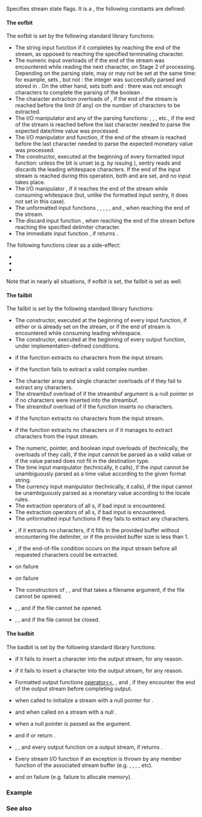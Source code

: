 {{cpp/io/ios_base/title|iostate}}
{{cpp/io/ios_base/navbar}}
{{dcl begin}}
{{dcl|
typedef /*implementation defined*/ iostate;
}}
{{dcl|1=
static constexpr iostate goodbit = 0;
}}
{{dcl|1=
static constexpr iostate badbit  = /* implementation defined */
static constexpr iostate failbit = /* implementation defined */
static constexpr iostate eofbit  = /* implementation defined */
}}
{{dcl end}}

Specifies stream state flags. It is a {{named req|BitmaskType}}, the following constants are defined:
{{cpp/io/ios_base/iostate consts}}

====The eofbit====
The eofbit is set by the following standard library functions:
* The string input function {{lc|std::getline}} if it completes by reaching the end of the stream, as opposed to reaching the specified terminating character.
* The numeric input overloads of {{l2tt|cpp/io/basic_istream/operator_gtgt|operator&gt;&gt;}} if the end of the stream was encountered while reading the next character, on Stage 2 of {{l2tt|cpp/locale/num_get/get}} processing. Depending on the parsing state, {{tt|failbit}} may or may not be set at the same time: for example, {{c|1=int n; istringstream buf("1"); buf &gt;&gt; n;}} sets {{tt|eofbit}}, but not {{tt|failbit}}: the integer {{c|1}} was successfully parsed and stored in {{tt|n}}. On the other hand, {{c|1=bool b; istringstream buf("tr"); buf &gt;&gt; boolalpha &gt;&gt; b;}} sets both {{tt|eofbit}} and {{tt|failbit}}: there was not enough characters to complete the parsing of the boolean {{c|true}}.
* The character extraction overloads of {{ltt|cpp/io/basic_istream/operator_gtgt2|operator&gt;&gt;{{dsc small|std::basic_istream}}}}, if the end of the stream is reached before the limit (if any) on the number of characters to be extracted.
* The {{lc|std::get_time}} I/O manipulator and any of the {{lc|std::time_get}} parsing functions: {{l2tt|cpp/locale/time_get/get}}, {{l2tt|cpp/locale/time_get/get_time}}, {{l2tt|cpp/locale/time_get/get_date}}, etc., if the end of the stream is reached before the last character needed to parse the expected date/time value was processed.
* The {{lc|std::get_money}} I/O manipulator and {{l2tt|cpp/locale/money_get/get}} function, if the end of the stream is reached before the last character needed to parse the expected monetary value was processed.
* The {{l2tt|cpp/io/basic_istream/sentry}} constructor, executed at the beginning of every formatted input function: unless the {{tt|skipws}} bit is unset (e.g. by issuing {{lc|std::noskipws}}), sentry reads and discards the leading whitespace characters. If the end of the input stream is reached during this operation, both {{tt|eofbit}} and {{tt|failbit}} are set, and no input takes place.
* The I/O manipulator {{lc|std::ws}}, if it reaches the end of the stream while consuming whitespace (but, unlike the formatted input sentry, it does not set {{tt|failbit}} in this case).
* The unformatted input functions {{l2tt|cpp/io/basic_istream/read}}, {{l2tt|cpp/io/basic_istream/get}}, {{l2tt|cpp/io/basic_istream/peek}}, {{l2tt|cpp/io/basic_istream/readsome}}, {{l2tt|cpp/io/basic_istream/ignore}}, and {{l2tt|cpp/io/basic_istream/getline}}, when reaching the end of the stream.
* The discard input function {{l2tt|cpp/io/basic_istream/ignore}}, when reaching the end of the stream before reaching the specified delimiter character.
* The immediate input function {{l2tt|cpp/io/basic_istream/readsome}}, if {{l2tt|cpp/io/basic_streambuf/in_avail}} returns {{c|-1}}.

The following functions clear {{tt|eofbit}} as a side-effect:
* {{l2tt|cpp/io/basic_istream/putback}}
* {{l2tt|cpp/io/basic_istream/unget}}
* {{l2tt|cpp/io/basic_istream/seekg}}

Note that in nearly all situations, if eofbit is set, the failbit is set as well.

====The failbit====
The failbit is set by the following standard library functions:
* The {{l2tt|cpp/io/basic_istream/sentry}} constructor, executed at the beginning of every input function, if either {{tt|eofbit}} or {{tt|badbit}} is already set on the stream, or if the end of stream is encountered while consuming leading whitespace.
* The {{l2tt|cpp/io/basic_ostream/sentry}} constructor, executed at the beginning of every output function, under implementation-defined conditions.
* {{ltt|cpp/string/basic_string/operator_ltltgtgt|operator&gt;&gt;{{dsc small|(std::basic_string&lt;&gt;)}}}} if the function extracts no characters from the input stream.
* {{ltt|cpp/numeric/complex/operator_ltltgtgt|operator&gt;&gt;{{dsc small|(std::complex&lt;&gt;)}}}} if the function fails to extract a valid complex number.
* The character array and single character overloads of {{ltt|cpp/io/basic_istream/operator_gtgt2|operator&gt;&gt;}} if they fail to extract any characters.
* The streambuf overload of {{l2tt|cpp/io/basic_istream/operator_gtgt|operator&gt;&gt;}} if the streambuf argument is a null pointer or if no characters were inserted into the streambuf.
* The streambuf overload of {{l2tt|cpp/io/basic_ostream/operator_ltlt|operator&lt;&lt;}} if the function inserts no characters.
* {{ltt|cpp/utility/bitset/operator_ltltgtgt2|operator&gt;&gt;{{dsc small|(std::bitset&lt;&gt;)}}}} if the function extracts no characters from the input stream.
* {{lc|std::getline}} if the function extracts no characters or if it manages to extract {{l2tt|cpp/string/basic_string/max_size}} characters from the input stream.
* The numeric, pointer, and boolean input overloads of {{l2tt|cpp/io/basic_istream/operator_gtgt|operator&gt;&gt;}} (technically, the overloads of {{l2tt|cpp/locale/num_get/get}} they call), if the input cannot be parsed as a valid value or if the value parsed does not fit in the destination type.
* The time input manipulator {{lc|std::get_time}} (technically, {{l2tt|cpp/locale/time_get/get}} it calls), if the input cannot be unambiguously parsed as a time value according to the given format string.
* The currency input manipulator {{lc|std::get_money}} (technically, {{l2tt|cpp/locale/money_get/get}} it calls), if the input cannot be unambiguously parsed as a monetary value according to the locale rules.
* The extraction operators of all {{named req|RandomNumberEngine}}s, if bad input is encountered.
* The extraction operators of all {{named req|RandomNumberDistribution}}s, if bad input is encountered.
* The unformatted input functions {{l2tt|cpp/io/basic_istream/get}} if they fails to extract any characters.
* {{l2tt|cpp/io/basic_istream/getline}}, if it extracts no characters, if it fills in the provided buffer without encountering the delimiter, or if the provided buffer size is less than 1.
* {{l2tt|cpp/io/basic_istream/read}}, if the end-of-file condition occurs on the input stream before all requested characters could be extracted.
* {{l2tt|cpp/io/basic_istream/seekg}} on failure
* {{l2tt|cpp/io/basic_ostream/tellp}} on failure
* The constructors of {{lc|std::basic_fstream}}, {{lc|std::basic_ifstream}}, and {{lc|std::basic_ofstream}} that takes a filename argument, if the file cannot be opened.
* {{l2tt|cpp/io/basic_fstream/open}}, {{l2tt|cpp/io/basic_ifstream/open}}, and {{l2tt|cpp/io/basic_ofstream/open}} if the file cannot be opened.
* {{l2tt|cpp/io/basic_fstream/close}}, {{l2tt|cpp/io/basic_ifstream/close}}, and {{l2tt|cpp/io/basic_ofstream/close}} if the file cannot be closed.

====The badbit====
The badbit is set by the following standard library functions:

* {{l2tt|cpp/io/basic_ostream/put}} if it fails to insert a character into the output stream, for any reason.
* {{l2tt|cpp/io/basic_ostream/write}} if it fails to insert a character into the output stream, for any reason.
* Formatted output functions [[cpp/io/basic_ostream/operator_ltlt|operator&lt;&lt;]], {{lc|std::put_money}}, and {{lc|std::put_time}}, if they encounter the end of the output stream before completing output.
* {{l2tt|cpp/io/basic_ios/init}} when called to initialize a stream with a null pointer for {{tt|rdbuf()}}.
* {{l2tt|cpp/io/basic_istream/putback}} and {{l2tt|cpp/io/basic_istream/unget}} when called on a stream with a null {{tt|rdbuf()}}.
* {{l2tt|cpp/io/basic_ostream/operator_ltlt|operator&lt;&lt;{{dsc small|(basic_streambuf*)}}}} when a null pointer is passed as the argument.
* {{l2tt|cpp/io/basic_istream/putback}} and {{l2tt|cpp/io/basic_istream/unget}} if {{c|rdbuf()-&gt;sputbackc()}} or {{c|rdbuf()-&gt;sungetc()}} return {{c|traits::eof()}}.
* {{l2tt|cpp/io/basic_istream/sync}}, {{l2tt|cpp/io/basic_ostream/flush}}, and every output function on a {{tt|unitbuf}} output stream, if {{c|rdbuf()-&gt;pubsync()}} returns {{c|-1}}.
* Every stream I/O function if an exception is thrown by any member function of the associated stream buffer (e.g. {{tt|sbumpc()}}, {{tt|xsputn()}}, {{tt|sgetc()}}, {{tt|overflow()}}, etc).
* {{l2tt|cpp/io/ios_base/iword}} and {{l2tt|cpp/io/ios_base/pword}} on failure (e.g. failure to allocate memory).

===Example===
{{example
|
|code=
|output=
}}

===See also===
{{cpp/io/basic ios/iostate accessors}}

{{dsc begin}}
{{dsc inc|cpp/io/basic_ios/dsc rdstate}}
{{dsc inc|cpp/io/basic_ios/dsc setstate}}
{{dsc inc|cpp/io/basic_ios/dsc clear}}
{{dsc end}}

{{langlinks|de|es|fr|it|ja|pt|ru|zh}}